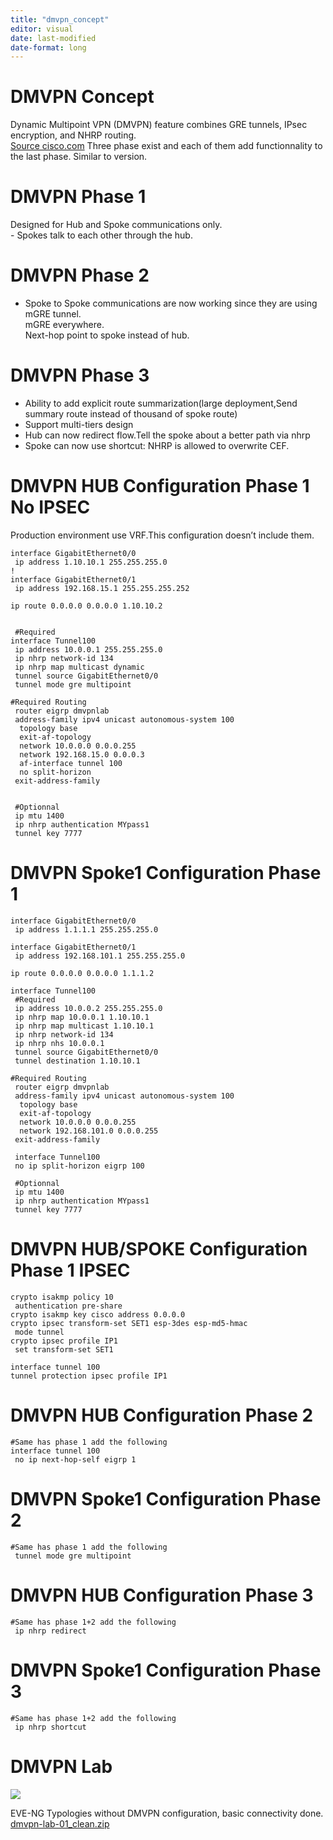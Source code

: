 ```yaml
---
title: "dmvpn_concept"
editor: visual
date: last-modified
date-format: long
---
```


# DMVPN Concept

Dynamic Multipoint VPN (DMVPN) feature combines GRE tunnels, IPsec encryption, and NHRP routing.\
[Source cisco.com](https://www.cisco.com/c/en/us/td/docs/ios-xml/ios/sec_conn_dmvpn/configuration/15-mt/sec-conn-dmvpn-15-mt-book/sec-conn-dmvpn-dmvpn.html) Three phase exist and each of them add functionnality to the last phase. Similar to version.

# DMVPN Phase 1

Designed for Hub and Spoke communications only.\
- Spokes talk to each other through the hub.\

# DMVPN Phase 2

-   Spoke to Spoke communications are now working since they are using mGRE tunnel.\
    mGRE everywhere.\
    Next-hop point to spoke instead of hub.\

# DMVPN Phase 3

-   Ability to add explicit route summarization(large deployment,Send summary route instead of thousand of spoke route)
-   Support multi-tiers design
-   Hub can now redirect flow.Tell the spoke about a better path via nhrp
-   Spoke can now use shortcut: NHRP is allowed to overwrite CEF.

# DMVPN HUB Configuration Phase 1 No IPSEC

Production environment use VRF.This configuration doesn't include them. \

```         
interface GigabitEthernet0/0
 ip address 1.10.10.1 255.255.255.0
!
interface GigabitEthernet0/1
 ip address 192.168.15.1 255.255.255.252
 
ip route 0.0.0.0 0.0.0.0 1.10.10.2


 #Required
interface Tunnel100
 ip address 10.0.0.1 255.255.255.0
 ip nhrp network-id 134
 ip nhrp map multicast dynamic
 tunnel source GigabitEthernet0/0
 tunnel mode gre multipoint
 
#Required Routing
 router eigrp dmvpnlab
 address-family ipv4 unicast autonomous-system 100
  topology base
  exit-af-topology
  network 10.0.0.0 0.0.0.255
  network 192.168.15.0 0.0.0.3
  af-interface tunnel 100
  no split-horizon
 exit-address-family
 

 #Optionnal
 ip mtu 1400
 ip nhrp authentication MYpass1
 tunnel key 7777
```

# DMVPN Spoke1 Configuration Phase 1

```         
interface GigabitEthernet0/0
 ip address 1.1.1.1 255.255.255.0

interface GigabitEthernet0/1
 ip address 192.168.101.1 255.255.255.0
 
ip route 0.0.0.0 0.0.0.0 1.1.1.2

interface Tunnel100
 #Required
 ip address 10.0.0.2 255.255.255.0
 ip nhrp map 10.0.0.1 1.10.10.1
 ip nhrp map multicast 1.10.10.1
 ip nhrp network-id 134
 ip nhrp nhs 10.0.0.1
 tunnel source GigabitEthernet0/0
 tunnel destination 1.10.10.1
 
#Required Routing
 router eigrp dmvpnlab
 address-family ipv4 unicast autonomous-system 100
  topology base
  exit-af-topology
  network 10.0.0.0 0.0.0.255
  network 192.168.101.0 0.0.0.255
 exit-address-family
 
 interface Tunnel100
 no ip split-horizon eigrp 100
 
 #Optionnal
 ip mtu 1400
 ip nhrp authentication MYpass1
 tunnel key 7777
```

# DMVPN HUB/SPOKE Configuration Phase 1 IPSEC

```         
crypto isakmp policy 10
 authentication pre-share
crypto isakmp key cisco address 0.0.0.0        
crypto ipsec transform-set SET1 esp-3des esp-md5-hmac 
 mode tunnel
crypto ipsec profile IP1
 set transform-set SET1 

interface tunnel 100
tunnel protection ipsec profile IP1
```

# DMVPN HUB Configuration Phase 2

```         
#Same has phase 1 add the following
interface tunnel 100
 no ip next-hop-self eigrp 1
```

# DMVPN Spoke1 Configuration Phase 2

```         
#Same has phase 1 add the following
 tunnel mode gre multipoint
```

# DMVPN HUB Configuration Phase 3

```         
#Same has phase 1+2 add the following
 ip nhrp redirect
```

# DMVPN Spoke1 Configuration Phase 3

```         
#Same has phase 1+2 add the following
 ip nhrp shortcut
```

# DMVPN Lab

![](images/dmvpn-lab-01.png){fig-align="center"}\

EVE-NG Typologies without DMVPN configuration, basic connectivity done.\
[dmvpn-lab-01_clean.zip](attachements/dmvpn-lab-01_clean.zip)\
